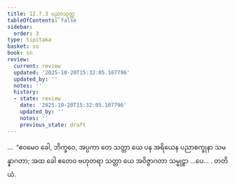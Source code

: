 ```yaml
---
title: 12.7.3 ပညာသုတ္တ
tableOfContents: false
sidebar:
  order: 3
type: tipitaka
basket: su
book: sn
review:
  current: review
  updated: '2025-10-20T15:32:05.107796'
  updated_by: ''
  notes: ''
  history:
  - state: review
    date: '2025-10-20T15:32:05.107796'
    updated_by: ''
    notes: ''
    previous_state: draft
---
```



<DynamicBreadcrumb />


<ReviewStatus review={frontmatter.review} showDetails={true} />

<HypothesisAnnotation frontmatter={frontmatter} />

<Division number="1133" book="sn" e="ch" v="18" p="449">

<Paragraph number="2440" book="sn">
…  “ဧဝမေဝ ခေါ, ဘိက္ခဝေ, အပ္ပကာ တေ သတ္တာ ယေ ပန အရိယေန ပညာစက္ခုနာ သမန္နာဂတာ; အထ ခေါ ဧတေဝ ဗဟုတရာ သတ္တာ ယေ အဝိဇ္ဇာဂတာ သမ္မုဠှာ …ပေ… .

</Paragraph>
</Division>

<Paragraph number="2441" type="center" book="sn">
တတိယံ.
</Paragraph>